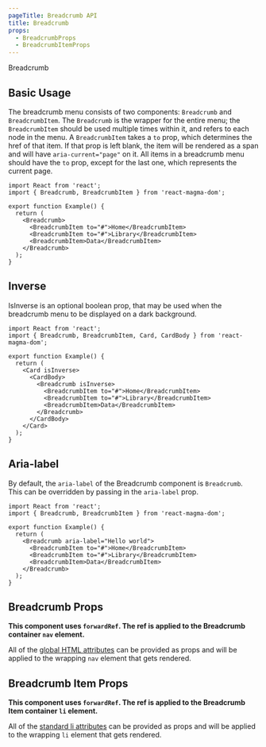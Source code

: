 ```yaml
---
pageTitle: Breadcrumb API
title: Breadcrumb
props:
  - BreadcrumbProps
  - BreadcrumbItemProps
---
```



<DocsHeading to="/design/breadcrumb/" type="api">
  Breadcrumb
</DocsHeading>

## Basic Usage

The breadcrumb menu consists of two components: `Breadcrumb` and `BreadcrumbItem`. The `Breadcrumb` is the wrapper for the entire menu; the `BreadcrumbItem`
should be used multiple times within it, and refers to each node in the menu. A `BreadcrumbItem` takes a `to` prop, which determines the href of that item. If that prop is left blank,
the item will be rendered as a span and will have `aria-current="page"` on it. All items in a breadcrumb menu should have the `to` prop, except for the last one, which represents the current page.

```tsx codesandbox=magma
import React from 'react';
import { Breadcrumb, BreadcrumbItem } from 'react-magma-dom';

export function Example() {
  return (
    <Breadcrumb>
      <BreadcrumbItem to="#">Home</BreadcrumbItem>
      <BreadcrumbItem to="#">Library</BreadcrumbItem>
      <BreadcrumbItem>Data</BreadcrumbItem>
    </Breadcrumb>
  );
}
```

## Inverse

IsInverse is an optional boolean prop, that may be used when the breadcrumb menu to be displayed on a dark background.

```tsx codesandbox=magma
import React from 'react';
import { Breadcrumb, BreadcrumbItem, Card, CardBody } from 'react-magma-dom';

export function Example() {
  return (
    <Card isInverse>
      <CardBody>
        <Breadcrumb isInverse>
          <BreadcrumbItem to="#">Home</BreadcrumbItem>
          <BreadcrumbItem to="#">Library</BreadcrumbItem>
          <BreadcrumbItem>Data</BreadcrumbItem>
        </Breadcrumb>
      </CardBody>
    </Card>
  );
}
```

## Aria-label

By default, the `aria-label` of the Breadcrumb component is `Breadcrumb`. This can be overridden by passing in the `aria-label` prop.

```tsx codesandbox=magma
import React from 'react';
import { Breadcrumb, BreadcrumbItem } from 'react-magma-dom';

export function Example() {
  return (
    <Breadcrumb aria-label="Hello world">
      <BreadcrumbItem to="#">Home</BreadcrumbItem>
      <BreadcrumbItem to="#">Library</BreadcrumbItem>
      <BreadcrumbItem>Data</BreadcrumbItem>
    </Breadcrumb>
  );
}
```

## Breadcrumb Props

**This component uses `forwardRef`. The ref is applied to the Breadcrumb container `nav` element.**

All of the [global HTML attributes](https://developer.mozilla.org/en-US/docs/Web/HTML/Global_attributes) can be provided as props and will be applied to the wrapping `nav` element that gets rendered.

<BreadcrumbProps />

## Breadcrumb Item Props

**This component uses `forwardRef`. The ref is applied to the Breadcrumb Item container `li` element.**

All of the [standard li attributes](https://developer.mozilla.org/en-US/docs/Web/HTML/Element/li) can be provided as props and will be applied to the wrapping `li` element that gets rendered.

<BreadcrumbItemProps />

